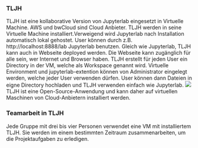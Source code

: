### TLJH

TLJH ist eine kollaborative Version von Jupyterlab eingesetzt in Virtuelle Machine. AWS und bwCloud sind Cloud Anbieter. TLJH werden in seine Virtuelle Machine installiert.Verweigend wird Jupyterlab nach Installation automatisch lokal gehostet. User können durch z.B. http://localhost:8888/lab Jupyterlab benutzen. Gleich wie Jupyterlab, TLJH kann auch in Webseite deployed werden. Die Webseite kann zugänglich für alle sein, wer Internet und Browser haben. TLJH erstellt für jeden User ein Directory in der VM, welche als Workspace genannt wird. Virtuelle Environment und jupyterlab-extention können von Administrator eingelegt werden, welche jeder User verwenden dürfen. User können dann Dateien in eigne Directory hochladen und TLJH verwenden einfach wie Jupyterlab. 
![](../Images/Ab1.png)
TLJH ist eine Open-Source-Anwendung und kann daher auf virtuellen Maschinen von Cloud-Anbietern installiert werden.

### Teamarbeit in TLJH

Jede Gruppe mit drei bis vier Personen verwendet eine VM mit installiertem TLJH. Sie werden im einem bestimmten Zeitraum zusammenarbeiten, um die Projektaufgaben zu erledigen.